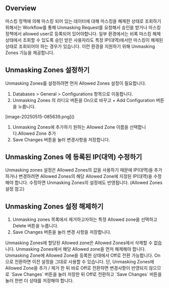 
## Overview
마스킹 정책에 의해 마스킹 되어 있는 데이터에 대해 마스킹을 해제한 상태로 조회하기 위해서는 Workflow를 통해 Unmasking Request를 요청해서 승인을 받거나 마스킹 정책에서 allowed user로 등록되어 있어야합니다. 일부 환경에서는 비록 마스킹 해제 상태에서 조회할 수 있도록 승인 받은 사용자라도 특정 IP(대역)에서만 마스킹이 해제된 상태로 조회되어야 하는 경우가 있습니다. 이런 환경을 지원하기 위해 Unmasking Zones 기능을 제공합니다.

## Unmasking Zones 설정하기
Unmasking Zones를 설정하려면 먼저 Allowed Zones 설정이 필요합니다.

1. Databases > General > Configurations 항목으로 이동합니다.
2. Unmasking Zones 의 라디오 버튼을 On으로 바꾸고 + Add Configuration 버튼을 누릅니다.

<p align="center">
<div>[image-20250515-085639.png]()</div>
</p>

1. Unmasking Zones에 추가하기 원하는 Allowed Zone 이름을 선택합니다.Allowed Zone 추가
2. Save Changes 버튼을 눌러 변경사항을 저장합니다.

## Unmasking Zones 에 등록된 IP(대역) 수정하기
Unmasking zones 설정은 Allowed Zones의 값을 사용하기 때문에 IP(대역)을 추가하거나 변경하려면 Allowed Zones의 해당 Allowed Zone에 지정된 IP(대역)을 수정해야 합니다. 수정하면 Unmasking Zones의 설정에도 반영됩니다. (Allowed Zones 설정 참고)

## Unmasking Zones 설정 해제하기
1. Unmasking zones 목록에서 제거하고자하는 특정 Allowed zone을 선택하고 Delete 버튼을 누릅니다.
2. Save Changes 버튼을 눌러 변경 사항을 저장합니다.

<Callout>
Unmasking Zones에 할당된 Allowed zone은 Allowed Zones에서 삭제할 수 없습니다. Unmasking Zones에서 해당 Allowed zone을 먼저 해제해야 합니다. 
Unmasking Zone에 Allowed Zone을 등록한 상태에서 Off로 전환 가능합니다. On으로 전환하면 이전 설정을 그대로 사용할 수 있습니다. 단, Unmasking Zones에 Allowed Zone을 추가 / 제거 한 뒤 바로 Off로 전환하면 변경사항이 반영되지 않으므로 `Save Changes` 버튼을 눌러 저장한 뒤 Off로 전환하고 `Save Changes` 버튼을 눌러 한번 더 상태를 저장해야 합니다. 
</Callout>
